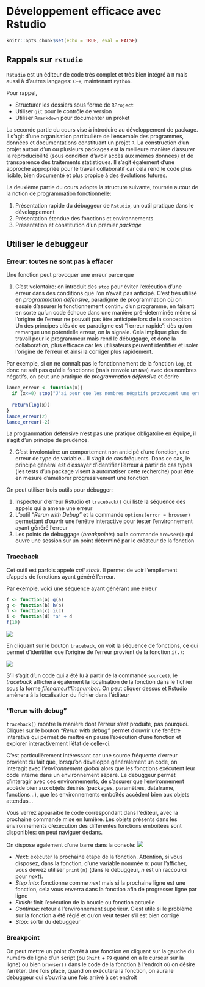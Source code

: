 # Développement efficace avec Rstudio


```r
knitr::opts_chunk$set(echo = TRUE, eval = FALSE)
```

## Rappels sur `rstudio`

`Rstudio` est un éditeur de code très complet et très bien intégré à `R` mais aussi à d'autres langages: `C++`, maintenant `Python`. 

Pour rappel,

* Structurer les dossiers sous forme de `RProject`
* Utiliser `git` pour le contrôle de version
* Utiliser `Rmarkdown` pour documenter un proket


La seconde partie du cours vise à introduire au développement de package. Il s'agit d'une organisation particulière de l'ensemble des programmes, données et documentations constituant un projet `R`. La construction d'un projet autour d'un ou plusieurs packages est la meilleure manière d'assurer la reproducibilité (sous condition d'avoir accès aux mêmes données) et de transparence des traitements statistiques. Il s'agit également d'une approche appropriée pour le travail collaboratif car cela rend le code plus lisible, bien documenté et plus propice à des évolutions futures. 

La deuxième partie du cours adopte la structure suivante, tournée autour de la notion de programmation fonctionnelle:

1. Présentation rapide du débuggeur de `Rstudio`, un outil pratique dans le développement
2. Présentation étendue des fonctions et environnements
3. Présentation et constitution d'un premier *package*


## Utiliser le debuggeur

### Erreur: toutes ne sont pas à effacer

Une fonction peut provoquer une erreur parce que 

1. C'est volontaire: on introduit des `stop` pour éviter l'exécution d'une erreur dans des conditions que l'on n'avait pas anticipé. C'est très utilisé en *programmation défensive*, paradigme de programmation où on essaie d'assurer le fonctionnement continu d'un programme, en faisant en sorte qu'un code échoue dans une manière pré-determinée même si l'origine de l'erreur ne pouvait pas être anticipée lors de la conception. Un des principes clés de ce paradigme est "l'erreur rapide": dès qu'on remarque une potentielle erreur, on la signale. Cela implique plus de travail pour le programmeur mais rend le débuggage, et donc la collaboration, plus efficace car les utilisateurs peuvent identifier et isoler l'origine de l'erreur et ainsi la corriger plus rapidement. 

Par exemple, si on ne connaît pas le fonctionnement de la fonction `log`, et donc ne saît pas qu'elle fonctionne (mais renvoie un `NaN`) avec des nombres négatifs, on peut une pratique de  *programmation défensive* et écrire

```r
lance_erreur <- function(x){
  if (x<=0) stop("J'ai peur que les nombres négatifs provoquent une erreur")
  
  return(log(x))
}
lance_erreur(2)
lance_erreur(-2)
```

La programmation défensive n'est pas une pratique obligatoire en équipe, il s'agit d'un principe de prudence.

2. C'est involontaire: un comportement non anticipé d'une fonction, une erreur de type de variable... Il s'agit de cas fréquents. Dans ce cas, le principe général est d'essayer d'identifier l'erreur à partir de cas types (les tests d'un package visent à automatiser cette recherche) pour être en mesure d'améliorer progressivement une fonction. 


On peut utiliser trois outils pour débugger:

1. Inspecteur d'erreur Rstudio et `traceback()` qui liste la séquence des appels qui a amené une erreur
2. L'outil *“Rerun with Debug”* et la commande `options(error = browser)` permettant d'ouvrir une fenêtre interactive pour tester l'environnement ayant généré l'erreur
3. Les points de débuggage (*breakpoints*) ou la commande `browser()` qui ouvre une session sur un point déterminé par le créateur de la fonction

### Traceback

Cet outil est parfois appelé *call stack*. Il permet de voir l'empilement d'appels de fonctions ayant généré l'erreur. 

Par exemple, voici une séquence ayant générant une erreur
```r
f <- function(a) g(a)
g <- function(b) h(b)
h <- function(c) i(c)
i <- function(d) "a" + d
f(10)
```

![](./pics/08_bug1.png)

En cliquant sur le bouton `traceback`, on voit la séquence de fonctions, ce qui permet d'identifier que l'origine de l'erreur provient de la fonction `i(.)`:

![](./pics/08_bug2.png)

S'il s'agit d'un code qui a été lu à partir de la commande `source()`, le *traceback* affichera également la localisation de la fonction dans le fichier sous la forme *filename.r#linenumber*. On peut cliquer dessus et Rstudio amènera à la localisation du fichier dans l'éditeur


### "Rerun with debug"

`traceback()` montre la manière dont l'erreur s'est produite, pas pourquoi. Cliquer sur le bouton *"Rerun with debug"* permet d'ouvrir une fenêtre interative qui permet de mettre en pause l'exécution d'une fonction et explorer interactivement l'état de celle-ci.

C'est particulièrement intéressant car une source fréquente d'erreur provient du fait que, lorsqu'on développe généralement un code, on interagit avec l'*environnement global* alors que les fonctions exécutent leur code interne dans un environnement séparé. Le debuggeur permet d'interagir avec ces environnements, de s'assurer que l'environnement accède bien aux objets désirés (packages, paramètres, dataframe, functions...), que les environnements emboîtés accèdent bien aux objets attendus...

Vous verrez apparaître le code correspondant dans l'éditeur, avec la prochaine commande mise en lumière. Les objets présents dans les environnements d'exécution des différentes fonctions emboîtées sont disponibles: on peut naviguer dedans. 

On dispose également d'une barre dans la console:
![](./pics/08_bug3.png)


* *Next*: exécuter la prochaine étape de la fonction. Attention, si vous disposez, dans la fonction, d'une variable nommée *n*: pour l'afficher, vous devrez utiliser `print(n)` (dans le debuggeur, *n* est un raccourci pour *next*).
* *Step into*: fonctionne comme *next* mais si la prochaine ligne est une fonction, cela vous enverra dans la fonction afin de progresser ligne par ligne
* *Finish*: finit l'exécution de la boucle ou fonction actuelle
* *Continue*: retour à l'environnement supérieur. C'est utile si le problème sur la fonction a été réglé et qu'on veut tester s'il est bien corrigé
* *Stop*: sortir du debuggeur


### Breakpoint

On peut mettre un point d'arrêt à une fonction en cliquant sur la gauche du numéro de ligne d'un script (ou `Shift` + `F9` quand on a le curseur sur la ligne) ou bien `browser()` dans le code de la fonction à l'endroit où on désire l'arrêter. Une fois placé, quand on exécutera la fonction, on aura le debuggeur qui s'ouvrira une fois arrivé à cet endroit
